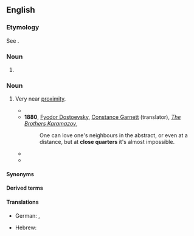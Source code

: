 ==English==

===Etymology===
See {{m|en|close quarter}}.

===Noun===
{{head|en|noun form}}

# {{plural of|en|close quarter}}

===Noun===
{{en-plural noun}}

# Very near [[proximity]].
#: {{ux|en|They were fighting at '''close quarters'''.}}
#: {{ux|en|Four-to-a-room is living in '''close quarters'''.}}
#* {{quote-text|en|year=1857|author={{w|Robert Michael Ballantyne}}|title=[[s:The Coral Island/Chapter 9|The Coral Island]]|passage=I was also advised to put on a belt and carry a short cudgel or bludgeon in it, for, as Jack truly remarked, the sling would be of little use if we should chance to come to '''close quarters''' with any wild animal.}}
#* '''1880''', [[w:Fyodor Dostoevsky|Fyodor Dostoevsky]], [[w:Constance Garnett|Constance Garnett]] (translator), ''[[s:The Brothers Karamazov/Book V/Chapter 4|The Brothers Karamazov]]'',
#*: One can love one's neighbours in the abstract, or even at a distance, but at '''close quarters''' it's almost impossible.
#* {{quote-text|en|year=1913|author={{w|Edgar Rice Burroughs}}|title=[[s:The Cave Girl/Chapter VI|The Cave Girl]]|passage=With a sword and shield he could have let his enemies come to very '''close quarters''' with perfect impunity to himself and then have run them through with infinite ease.}}
#* {{quote-journal|en|work=BBC Sport|author=Phil McNulty|url=https://www.bbc.com/sport/football/53955829|date=5 September 2020|title=Iceland 0-1 England|passage=He was able to watch some of the younger players he introduced into the squad at '''close quarters''' and may be able to see them in England action once more against the Danes.}}

====Synonyms====
{{col3|en|
|CQ
}}

====Derived terms====
{{der3|en|
|[[close-quarters battle weapon]] ([[CQBW]])
|[[close-quarters battle]] ([[CQB]])
|[[close-quarters combat]] ([[CQC]])
}}

====Translations====
{{trans-top|very near proximity}}
* German: {{t|de|engster Raum|m}}, {{t|de|sehr enge Verhältnisse|n-p}}
{{trans-mid}}
* Hebrew: {{t+|he|פָּנִים אֶל פָּנִים|m-p|tr=panim el panim}}
{{trans-bottom}}